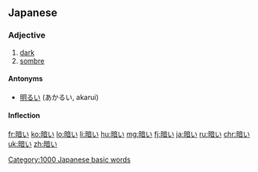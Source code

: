 ==Japanese==
{{ja-kanjitab|くら|sort=くらい|yomi=kun}}

===Adjective===
{{ja-adj|infl=i|くらい}}

# [[dark]]
# [[sombre]]

====Antonyms====
*[[明るい]] (あかるい, akarui)

====Inflection====
{{ja-i|暗|くら}}

[[Category:1000 Japanese basic words]]

[[fr:暗い]]
[[ko:暗い]]
[[lo:暗い]]
[[li:暗い]]
[[hu:暗い]]
[[mg:暗い]]
[[fj:暗い]]
[[ja:暗い]]
[[ru:暗い]]
[[chr:暗い]]
[[uk:暗い]]
[[zh:暗い]]